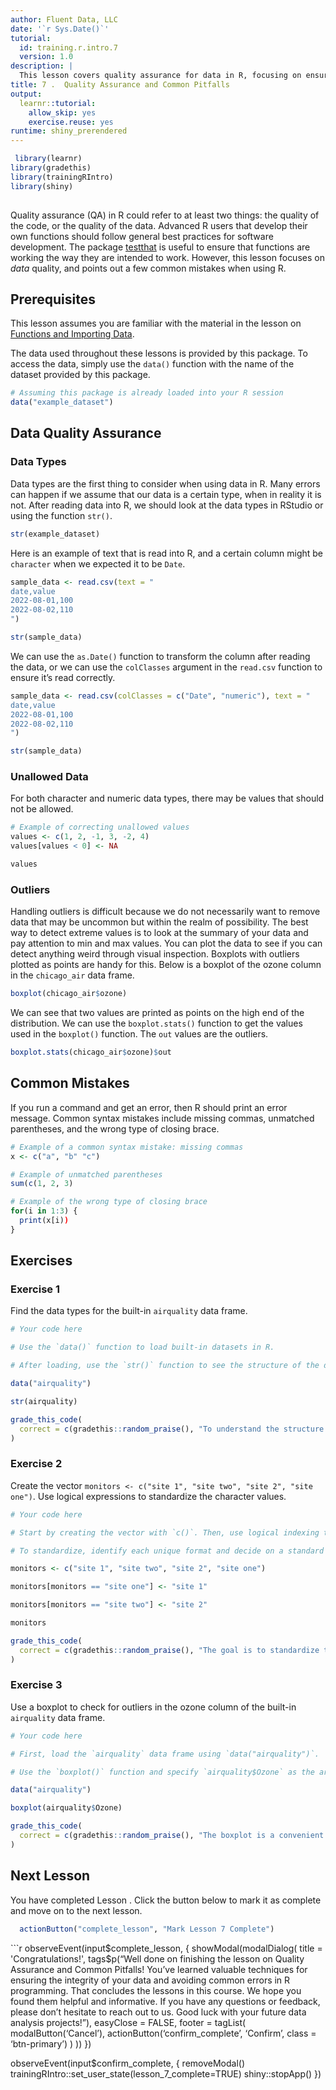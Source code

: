 ```yaml
---
author: Fluent Data, LLC
date: '`r Sys.Date()`'
tutorial:
  id: training.r.intro.7
  version: 1.0
description: |
  This lesson covers quality assurance for data in R, focusing on ensuring the integrity and consistency of data types, managing unallowed values, and handling outliers. It also points out common mistakes and how to address them, emphasizing the importance of accurately understanding and manipulating data to ensure reliable analysis outcomes.
title: 7 .  Quality Assurance and Common Pitfalls
output:
  learnr::tutorial:
    allow_skip: yes
    exercise.reuse: yes
runtime: shiny_prerendered
---
```



```r
 library(learnr)
library(gradethis)
library(trainingRIntro)
library(shiny) 
  
```

Quality assurance (QA) in R could refer to at least two things: the quality of the code, or the quality of the data. Advanced R users that develop their own functions should follow general best practices for software development. The package [testthat](https://testthat.r-lib.org/) is useful to ensure that functions are working the way they are intended to work. However, this lesson focuses on _data_ quality, and points out a few common mistakes when using R.

## Prerequisites

This lesson assumes you are familiar with the material in the lesson on [Functions and Importing Data](../2-Functions-and-Importing-Data/readme.md).

The data used throughout these lessons is provided by this package. To access the data, simply use the `data()` function with the name of the dataset provided by this package.


```r
# Assuming this package is already loaded into your R session
data("example_dataset")

```

## Data Quality Assurance

### Data Types

Data types are the first thing to consider when using data in R. Many errors can happen if we assume that our data is a certain type, when in reality it is not. After reading data into R, we should look at the data types in RStudio or using the function `str()`.


```r
str(example_dataset)

```

Here is an example of text that is read into R, and a certain column might be `character` when we expected it to be `Date`.


```r
sample_data <- read.csv(text = "
date,value
2022-08-01,100
2022-08-02,110
")

str(sample_data)

```

We can use the `as.Date()` function to transform the column after reading the data, or we can use the `colClasses` argument in the `read.csv` function to ensure it's read correctly.


```r
sample_data <- read.csv(colClasses = c("Date", "numeric"), text = "
date,value
2022-08-01,100
2022-08-02,110
")

str(sample_data)

```

### Unallowed Data

For both character and numeric data types, there may be values that should not be allowed.


```r
# Example of correcting unallowed values
values <- c(1, 2, -1, 3, -2, 4)
values[values < 0] <- NA

values

```

### Outliers

Handling outliers is difficult because we do not necessarily want
to remove data that may be uncommon but within the realm of possibility.
The best way to detect extreme values is to look at the summary of
your data and pay attention to min and max values. You can plot the
data to see if you can detect anything weird through visual inspection.
Boxplots with outliers plotted as points are handy for this. Below
is a boxplot of the ozone column in the `chicago_air` data frame.


```r
boxplot(chicago_air$ozone)

```

We can see that two values are printed as points on the high end of the distribution.
We can use the `boxplot.stats()` function to get the values used in the `boxplot()`
function. The `out` values are the outliers.


```r
boxplot.stats(chicago_air$ozone)$out

```

## Common Mistakes

If you run a command and get an error, then R should print an error message. Common syntax mistakes include missing commas, unmatched parentheses, and the wrong type of closing brace.


```r
# Example of a common syntax mistake: missing commas
x <- c("a", "b" "c")

# Example of unmatched parentheses
sum(c(1, 2, 3)

# Example of the wrong type of closing brace
for(i in 1:3) {
  print(x[i))
}

```


## Exercises {data-progressive=TRUE}

### Exercise 1

Find the data types for the built-in `airquality` data frame.

```r
# Your code here
```

```r
# Use the `data()` function to load built-in datasets in R.
```

```r
# After loading, use the `str()` function to see the structure of the data frame, which includes data types of each column.
```

```r
data("airquality")

str(airquality)

```

```r
grade_this_code(
  correct = c(gradethis::random_praise(), "To understand the structure and data types of the `airquality` data frame, we first load it using `data("airquality")` and then use `str(airquality)`. This command displays the data types for each column, helping us understand the dataset's structure. ")
)
```


### Exercise 2

Create the vector `monitors <- c("site 1", "site two", "site 2", "site one")`. Use logical expressions to standardize the character values.

```r
# Your code here
```

```r
# Start by creating the vector with `c()`. Then, use logical indexing to identify and replace values.
```

```r
# To standardize, identify each unique format and decide on a standard form. Use logical expressions like `monitors[monitors == "site one"] <- "site 1"` to make replacements.
```

```r
monitors <- c("site 1", "site two", "site 2", "site one")

monitors[monitors == "site one"] <- "site 1"

monitors[monitors == "site two"] <- "site 2"

monitors

```

```r
grade_this_code(
  correct = c(gradethis::random_praise(), "The goal is to standardize the naming convention within the vector `monitors`. We achieve this by identifying non-standard names and replacing them using logical expressions combined with the assignment operator `<-`. This ensures all site names follow a consistent format, enhancing data uniformity. ")
)
```


### Exercise 3

Use a boxplot to check for outliers in the ozone column of the built-in `airquality` data frame.

```r
# Your code here
```

```r
# First, load the `airquality` data frame using `data("airquality")`.
```

```r
# Use the `boxplot()` function and specify `airquality$Ozone` as the argument to plot the ozone column.
```

```r
data("airquality")

boxplot(airquality$Ozone)
```

```r
grade_this_code(
  correct = c(gradethis::random_praise(), "The boxplot is a convenient tool to visualize the distribution of the `Ozone` column in the `airquality` dataset, including any outliers. By using `boxplot(airquality$Ozone)`, we generate a plot that clearly shows the central tendency, dispersion, and outliers of the ozone measurements. ")
)
```




## Next Lesson

You have completed Lesson . Click the button below to mark it as complete and move on to the next lesson.

```r
  actionButton("complete_lesson", "Mark Lesson 7 Complete")
```


```r
observeEvent(input$complete_lesson, {
  showModal(modalDialog(
    title = 'Congratulations!',
tags$p("Well done on finishing the lesson on Quality Assurance and Common Pitfalls! You've learned valuable techniques for ensuring the integrity of your data and avoiding common errors in R programming. That concludes the lessons in this course. We hope you found them helpful and informative. If you have any questions or feedback, please don't hesitate to reach out to us. Good luck with your future data analysis projects!
"),
    easyClose = FALSE,
    footer = tagList(
      modalButton('Cancel'),
      actionButton('confirm_complete', 'Confirm', class = 'btn-primary')
    )
  ))
})

observeEvent(input$confirm_complete, {
  removeModal()
  trainingRIntro::set_user_state(lesson_7_complete=TRUE)
  shiny::stopApp()
})




